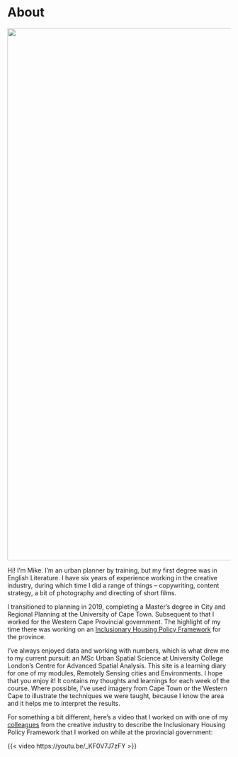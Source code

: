 # About {.unnumbered}

![](images/000019.jpg){width="1200"}

Hi! I'm Mike. I'm an urban planner by training, but my first degree was in English Literature. I have six years of experience working in the creative industry, during which time I did a range of things -- copywriting, content strategy, a bit of photography and directing of short films.

I transitioned to planning in 2019, completing a Master's degree in City and Regional Planning at the University of Cape Town. Subsequent to that I worked for the Western Cape Provincial government. The highlight of my time there was working on an [Inclusionary Housing Policy Framework](https://www.westerncape.gov.za/eadp/news/western-cape-government-first-adopt-inclusionary-housing-policy) for the province.

I've always enjoyed data and working with numbers, which is what drew me to my current pursuit: an MSc Urban Spatial Science at University College London's Centre for Advanced Spatial Analysis. This site is a learning diary for one of my modules, Remotely Sensing cities and Environments. I hope that you enjoy it! It contains my thoughts and learnings for each week of the course. Where possible, I've used imagery from Cape Town or the Western Cape to illustrate the techniques we were taught, because I know the area and it helps me to interpret the results.

For something a bit different, here's a video that I worked on with one of my [colleagues](https://dribbble.com/bashwax) from the creative industry to describe the Inclusionary Housing Policy Framework that I worked on while at the provincial government:

{{< video https://youtu.be/_KF0V7J7zFY >}}
